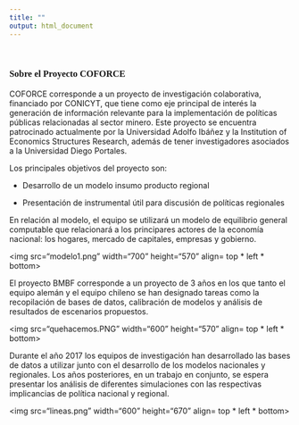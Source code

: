 ```yaml
---
title: ""
output: html_document
---
```


</br>

### <font face="Arial Black"> Sobre el Proyecto COFORCE </font>


COFORCE corresponde a un proyecto de investigación colaborativa, financiado por CONICYT, que tiene como eje principal de interés la generación de información relevante para la implementación de políticas públicas relacionadas al sector minero. Este proyecto se encuentra patrocinado actualmente por la Universidad Adolfo Ibáñez y la Institution of Economics Structures Research, además de tener investigadores asociados a la Universidad Diego Portales.


Los principales objetivos del proyecto son:

- Desarrollo de un modelo insumo producto regional

- Presentación de instrumental útil para discusión de políticas regionales 




En relación al modelo, el equipo se utilizará un modelo de equilibrio general computable que relacionará a los principares actores de la economía nacional: los hogares, mercado de capitales, empresas y gobierno. 



<DIV ALIGN=center> 
<img src="modelo1.png" width="700" height="570" align= top * left * bottom>
</DIV>

El proyecto BMBF corresponde a un proyecto de 3 años en los que tanto el equipo alemán y el equipo chileno se han designado tareas como la recopilación de bases de datos, calibración de modelos y análisis de resultados de escenarios propuestos.

<DIV ALIGN=center> 
<img src="quehacemos.PNG" width="600" height="570" align= top * left * bottom>
</DIV>

Durante el año 2017 los equipos de investigación han desarrollado las bases de datos a utilizar junto con el desarrollo de los modelos nacionales y regionales. Los años posteriores, en un trabajo en conjunto, se espera presentar los análisis de diferentes simulaciones con las respectivas implicancias de política nacional y regional.

<DIV ALIGN=center> 
<img src="lineas.png" width="600" height="670" align= top * left * bottom>
</DIV>



